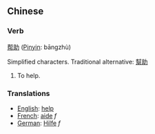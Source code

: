 ==Chinese==
===Verb===
[[帮]][[助]] ([[Pinyin]]: bāngzhù)

Simplified characters.  Traditional alternative: [[幫]][[助]]

# To help.

===Translations===
*[[English]]: [[help]]
*[[French]]: [[aide]] ''f''
*[[German]]: [[Hilfe]] ''f''